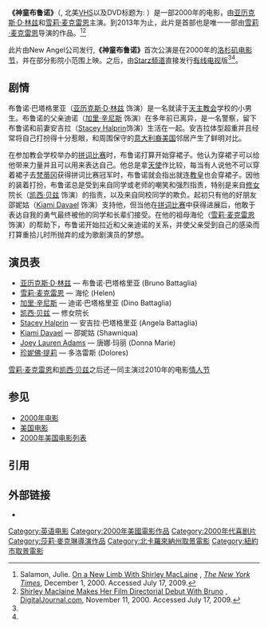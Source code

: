{{Link style|time=2015-12-11T05:12:00+00:00}}
{{noteTA
|G1=Show
|G2=Movie
|1=zh-hant:艾力克斯·D·林茲;zh-hans:艾力克斯·D·林茲;zh-tw:艾力克斯·迪·林茲;zh-cn:亚历克斯·D·林兹;zh-hk:亞歷士·D·連茲;
|2=zh-hans:加里·辛尼斯;zh-hk:加利·辛尼斯;zh-tw:蓋瑞·辛尼茲;
}}
{{Infobox film
| name           = 神童布鲁诺
| original_name =  Bruno
| image          = 
| image_size     = 
| alt            = 
| caption        = ''The Dress Code'' VHS cover 
| director       = [[雪莉·麦克雷恩|雪莉·麦克雷恩]]
| producer       = David Kirkpatrick
| writer         = [[David_Ciminello|David Ciminello]]
| narrator       = 
| starring       = [[艾力克斯·迪·林茲|亚历克斯·D·林兹]]<br>[[莎莉·麥克琳|雪莉·麦克雷恩]]<br>[[蓋瑞·辛尼茲|加里·辛尼斯]]<br>[[凱西·貝茲|凯西·贝兹]]
| music          = Chris Boardman
| cinematography = Jan Kiesser
| editing        = [[Bonnie_Koehler|Bonnie Koehler]]
| studio         = 
| distributor    = New Angel Films (剧场)<br>[[Starz_(电视频道)|Starz]] (电视)
| released       = 2000年4月16日
| runtime        = 108 分钟
| country        = 美国
| language       = 英语
| budget         = $10 百万[[美元|美元]]
| gross          = 
| preceded_by    = 
| followed_by    = 
}}
'''《神童布鲁诺》'''（'''{{lang-en|Bruno}}''', 北美[[VHS|VHS]]以及DVD标题为: '''{{lang|en|The Dress Code}}'''）是一部2000年的电影，由[[艾力克斯·迪·林茲|亚历克斯·D·林兹]]和[[莎莉·麥克琳|雪莉·麦克雷恩]]主演。到2013年为止，此片是首部也是唯一一部由[[莎莉·麥克琳|雪莉·麦克雷恩]]导演的作品。<ref name="NYT">Salamon, Julie. [http://www.nytimes.com/2000/12/01/movies/television-review-on-a-new-limb-with-shirley-maclaine.html On a New Limb With Shirley MacLaine] {{Wayback|url=http://www.nytimes.com/2000/12/01/movies/television-review-on-a-new-limb-with-shirley-maclaine.html |date=20191207062748 }}, ''[[The_New_York_Times|The New York Times]]'', December 1, 2000. Accessed July 17, 2009.</ref><ref name="DJ">[http://www.digitaljournal.com/article/31938 Shirley Maclaine Makes Her Film Directorial Debut With Bruno] {{Wayback|url=http://www.digitaljournal.com/article/31938 |date=20190929181754 }}, [[DigitalJournal.com|DigitalJournal.com]], November 11, 2000. Accessed July 17, 2009.</ref>

此片由New Angel公司发行,'''《神童布鲁诺》'''首次公演是在2000年的[[:en:Los_Angeles_Film_Festival|洛杉矶电影节]]，并在部分影院小范围上映。之后，由[[Starz_(电视频道)|Starz频道]]直接发行[[有线电视|有线电视]]版<ref name="NYT"/><ref name="DJ"/>。

==剧情==
布鲁诺·巴塔格里亚（[[艾力克斯·迪·林茲|亚历克斯·D·林兹]] 饰演）是一名就读于[[天主教会|天主教会]]学校的小男生。布鲁诺的父亲迪诺（[[蓋瑞·辛尼茲|加里·辛尼斯]] 饰演）在多年前已离异，是一名警察，留下布鲁诺和前妻安吉拉（[[Stacey_Halprin|Stacey Halprin]]饰演）生活在一起。安吉拉体型超重并且经常将自己打扮得十分惹眼，和周围保守的[[意大利裔美国人|意大利裔美国]]邻居产生了鲜明对比。

在参加教会学校举办的[[拼字比賽|拼词比赛]]时，布鲁诺打算开始穿裙子。他认为穿裙子可以给他带来力量并且可以用来表达自己。他总是拿[[天使|天使]]作比较，每当有人说他不可以穿着裙子去[[梵蒂冈|梵蒂冈]]获得拼词比赛冠军时，布鲁诺就会指出就连[[教宗|教皇]]也会穿裙子。因他的装着打扮，布鲁诺总是受到来自同学或老师的嘲笑和强烈指责，特别是来自[[修女|修女]]院长（[[凱西·貝茲|凯西·贝兹]] 饰演）的指责，以及来自同校同学的欺负。起初只有他的好朋友邵妮姑（[[Kiami_Davael|Kiami Davael]] 饰演）支持他，但当他在[[拼字比賽|拼词比赛]]中获得进展后，他敢于表达自我的勇气最终被他的同学和长辈们接受。在他的祖母海伦（[[莎莉·麥克琳|雪莉·麦克雷恩]]饰演）的帮助下，布鲁诺开始拉近和父亲迪诺的关系，并使父亲受到自己的感染而打算重拾儿时所抛弃的成为歌剧演员的梦想。

==演员表==
* [[艾力克斯·迪·林茲|亚历克斯·D·林兹]] — 布鲁诺·巴塔格里亚 (Bruno Battaglia)
* [[莎莉·麥克琳|雪莉·麦克雷恩]] — 海伦 (Helen)
* [[蓋瑞·辛尼茲|加里·辛尼斯]] — 迪诺·巴塔格里亚 (Dino Battaglia)
* [[凱西·貝茲|凯西·贝兹]] — 修女院长
* [[Stacey_Halprin|Stacey Halprin]] — 安吉拉·巴塔格里亚 (Angela Battaglia)
* [[Kiami_Davael|Kiami Davael]] — 邵妮姑 (Shawniqua)
* [[Joey_Lauren_Adams|Joey Lauren Adams]] — 唐娜·玛丽 (Donna Marie)
* [[珍妮佛·提莉|珍妮佛·提莉]] — 多洛雷斯 (Dolores)

[[莎莉·麥克琳|雪莉·麦克雷恩]]和[[凱西·貝茲|凯西·贝兹]]之后还一同主演过2010年的电影[[情人節快樂|情人节]]

==参见==
* [[2000年电影|2000年电影]]
* [[美国电影|美国电影]]
* [[2000年美国电影列表|2000年美国电影列表]]

==引用==
{{reflist}}

==外部链接==
* {{imdb title|id=0123003|title=Bruno}}

{{DEFAULTSORT:Bruno (2000 film)}}
[[Category:英语电影|Category:英语电影]]
[[Category:2000年美國電影作品|Category:2000年美國電影作品]]
[[Category:2000年代喜剧片|Category:2000年代喜剧片]]
[[Category:莎莉·麥克琳導演作品|Category:莎莉·麥克琳導演作品]]
[[Category:北卡羅來納州取景電影|Category:北卡羅來納州取景電影]]
[[Category:紐約市取景電影|Category:紐約市取景電影]]